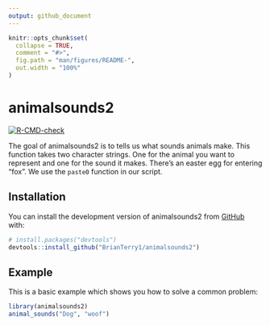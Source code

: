 ```yaml
---
output: github_document
---
```


<!-- README.md is generated from README.Rmd. Please edit that file -->

```r
knitr::opts_chunk$set(
  collapse = TRUE,
  comment = "#>",
  fig.path = "man/figures/README-",
  out.width = "100%"
)
```

# animalsounds2

<!-- badges: start -->
[![R-CMD-check](https://github.com/BrianTerry1/animalsounds2/actions/workflows/R-CMD-check.yaml/badge.svg)](https://github.com/BrianTerry1/animalsounds2/actions/workflows/R-CMD-check.yaml)
<!-- badges: end -->

The goal of animalsounds2 is to tells us what sounds animals make.
This function takes two character strings. One for the animal you want to represent and one for the sound it makes. There's an easter egg for 
entering "fox". We use the `paste0` function in our script.

## Installation

You can install the development version of animalsounds2 from [GitHub](https://github.com/) with:

``` r
# install.packages("devtools")
devtools::install_github("BrianTerry1/animalsounds2")
```

## Example

This is a basic example which shows you how to solve a common problem:

```r
library(animalsounds2)
animal_sounds("Dog", "woof")
```
